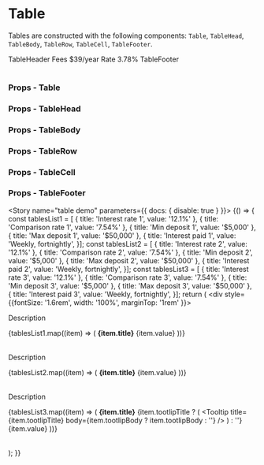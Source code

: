 
<Meta title="Components|Table" component={Table} />

# Table

Tables are constructed with the following components: `Table`, `TableHead`, `TableBody`, `TableRow`, `TableCell`, `TableFooter`.

<Preview>
  <Story name="table">
    <FluidContainer>
      <Row>
        <Column>
          <div style={{fontSize: '1.6rem'}}>
            <Table ariaLabel="simple table" size="small" ariaDescribedby="IDREF" className="table-className">
              <TableHead>
                <TableRow>
                  <TableCell colspan={2}>TableHeader</TableCell>
                </TableRow>
              </TableHead>
              <TableBody>
                <TableRow>
                  <TableCell align="left" component="th">Fees</TableCell>
                  <TableCell align="left">$39/year</TableCell>
                </TableRow>
                <TableRow>
                  <TableCell align="left" component="th">Rate</TableCell>
                  <TableCell align="left">3.78%</TableCell>
                </TableRow>
              </TableBody>
              <TableFooter>
                <TableRow>
                 <TableCell colspan={2}>TableFooter</TableCell>
                </TableRow>
              </TableFooter>
            </Table>
          </div>
       </Column>
      </Row>
    </FluidContainer>
  </Story>
</Preview>

### Props - Table

<Props of={Table} />

### Props - TableHead

<Props of={TableHead} />

### Props - TableBody

<Props of={TableBody} />

### Props - TableRow

<Props of={TableRow} />

### Props - TableCell

<Props of={TableCell} />

### Props - TableFooter

<Props of={TableFooter} />

<Story name="table demo" parameters={{ docs: { disable: true } }}>
  {() => {
    const tablesList1 = [
      { title: 'Interest rate 1', value: '12.1%' },
      { title: 'Comparison rate 1', value: '7.54%' },
      { title: 'Min deposit 1', value: '$5,000' },
      { title: 'Max deposit 1', value: '$50,000' },
      {
        title: 'Interest paid 1',
        value: 'Weekly, fortnightly',
      }];
    const tablesList2 = [
      { title: 'Interest rate 2', value: '12.1%' },
      { title: 'Comparison rate 2', value: '7.54%' },
      { title: 'Min deposit 2', value: '$5,000' },
      { title: 'Max deposit 2', value: '$50,000' },
      {
        title: 'Interest paid 2',
        value: 'Weekly, fortnightly',
      }];
    const tablesList3 = [
      { title: 'Interest rate 3', value: '12.1%' },
      { title: 'Comparison rate 3', value: '7.54%' },
      { title: 'Min deposit 3', value: '$5,000' },
      { title: 'Max deposit 3', value: '$50,000' },
      {
        title: 'Interest paid 3',
        value: 'Weekly, fortnightly',
      }];
    return (
      <div style={{fontSize: '1.6rem', width: '100%', marginTop: '1rem' }}>
        <Container>
          <Row className="row-view">
            <Column col="4" sm="12" md="4">
              <Container>
                <Row className="row-view">
                  <Column col="11">
                    <p className="manor-subtitle2 mb-20">Description</p>
                    <Table ariaLabel="simple table" size="small" ariaDescribedby="IDREF" className="table-className">
                      <TableBody>
                        {tablesList1.map((item) => (
                          <TableRow key={item.title}>
                            <TableCell align="left" component="th" padding="none">
                              <strong>{item.title}</strong>
                            </TableCell>
                            <TableCell align="left">{item.value}</TableCell>
                          </TableRow>
                        ))}
                      </TableBody>
                    </Table>
                    <Separator />
                  </Column>
                  <Column col="1" className="items-baseline"><Separator type="vertical" /></Column>
                </Row>
              </Container>
            </Column>
            <Column col="4" sm="12" md="4">
              <Container>
                <Row className="row-view">
                  <Column col="11">
                    <p className="manor-subtitle2 mb-20">Description</p>
                    <Table ariaLabel="simple table" size="small" ariaDescribedby="IDREF" className="table-className">
                      <TableBody>
                        {tablesList2.map((item) => (
                          <TableRow key={item.title}>
                            <TableCell align="left" component="th" padding="none">
                              <strong>{item.title}</strong>
                            </TableCell>
                            <TableCell align="left">{item.value}</TableCell>
                          </TableRow>
                        ))}
                      </TableBody>
                    </Table>
                    <Separator />
                  </Column>
                  <Column col="1" className="items-baseline"><Separator type="vertical" /></Column>
                </Row>
              </Container>
            </Column>
            <Column col="4" sm="12" md="4">
              <Container>
                <Row className="row-view">
                  <Column col="11">
                    <p className="manor-subtitle2 mb-20">Description</p>
                    <Table ariaLabel="simple table" size="small" ariaDescribedby="IDREF" className="table-className">
                      <TableBody>
                        {tablesList3.map((item) => (
                          <TableRow key={item.title} hover>
                            <TableCell align="left" component="th" padding="none">
                              <strong>{item.title}</strong>
                              {item.tootlipTitle
                                ? (
                                  <Tooltip title={item.tootlipTitle} body={item.tootlipBody ? item.tootlipBody : ''} />
                                )
                                : ''}
                            </TableCell>
                            <TableCell align="left">{item.value}</TableCell>
                          </TableRow>
                        ))}
                      </TableBody>
                    </Table>
                    <Separator />
                  </Column>
                </Row>
              </Container>
            </Column>
          </Row>
        </Container>
      </div>
    );
  }}
</Story>

